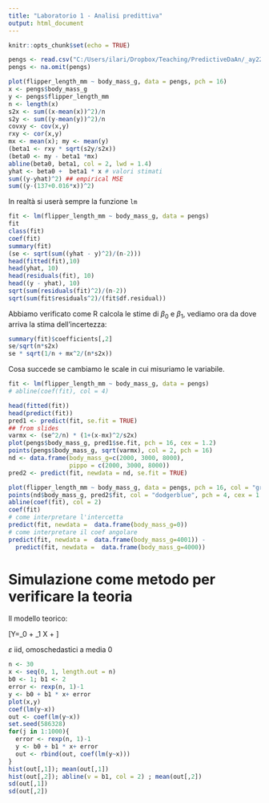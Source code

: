 ```yaml
---
title: "Laboratorio 1 - Analisi predittiva"
output: html_document
---
```


```r
knitr::opts_chunk$set(echo = TRUE)
```

```r
pengs <- read.csv("C:/Users/ilari/Dropbox/Teaching/PredictiveDaAn/_ay2223/labs/data/penguins.csv")
pengs <- na.omit(pengs)
```


```r
plot(flipper_length_mm ~ body_mass_g, data = pengs, pch = 16)
x <- pengs$body_mass_g
y <- pengs$flipper_length_mm
n <- length(x)
s2x <- sum((x-mean(x))^2)/n
s2y <- sum((y-mean(y))^2)/n
covxy <- cov(x,y) 
rxy <- cor(x,y)
mx <- mean(x); my <- mean(y)
(beta1 <- rxy * sqrt(s2y/s2x))
(beta0 <- my - beta1 *mx)
abline(beta0, beta1, col = 2, lwd = 1.4)
yhat <- beta0 +  beta1 * x # valori stimati 
sum((y-yhat)^2) ## empirical MSE 
sum((y-(137+0.016*x))^2) 
```

In realtà si userà sempre la funzione `lm`

```r
fit <- lm(flipper_length_mm ~ body_mass_g, data = pengs)
fit
class(fit)
coef(fit)
summary(fit)
(se <- sqrt(sum((yhat - y)^2)/(n-2)))
head(fitted(fit),10)
head(yhat, 10)
head(residuals(fit), 10)
head((y - yhat), 10)
sqrt(sum(residuals(fit)^2)/(n-2))
sqrt(sum(fit$residuals^2)/(fit$df.residual))
```


Abbiamo verificato come R calcola le stime di $\beta_0$ e $\beta_1$, vediamo ora da dove arriva la stima dell'incertezza: 

```r
summary(fit)$coefficients[,2]
se/sqrt(n*s2x)
se * sqrt(1/n + mx^2/(n*s2x))
```

Cosa succede se cambiamo le scale in cui misuriamo le variabile. 

```r
fit <- lm(flipper_length_mm ~ body_mass_g, data = pengs)
# abline(coef(fit), col = 4)
```

```r
head(fitted(fit))
head(predict(fit))
pred1 <- predict(fit, se.fit = TRUE)
## from slides 
varmx <- (se^2/n) * (1+(x-mx)^2/s2x)
plot(pengs$body_mass_g, pred1$se.fit, pch = 16, cex = 1.2)
points(pengs$body_mass_g, sqrt(varmx), col = 2, pch = 16)
nd <- data.frame(body_mass_g=c(2000, 3000, 8000), 
                 pippo = c(2000, 3000, 8000))
pred2 <- predict(fit, newdata = nd, se.fit = TRUE)

plot(flipper_length_mm ~ body_mass_g, data = pengs, pch = 16, col = "grey60", xlim = c(2000, 9000), ylim = range(pred2$fit))
points(nd$body_mass_g, pred2$fit, col = "dodgerblue", pch = 4, cex = 1.9, lwd = 3)
abline(coef(fit), col = 2)
coef(fit)
# come interpretare l'intercetta  
predict(fit, newdata =  data.frame(body_mass_g=0))
# come interpretare il coef angolare 
predict(fit, newdata =  data.frame(body_mass_g=4001)) - 
  predict(fit, newdata =  data.frame(body_mass_g=4000))
```


# Simulazione come metodo per verificare la teoria 

Il modello teorico: 

\[Y=\beta_0 + \beta_1 X + \varepsilon\]

$\varepsilon$ iid, omoschedastici a media 0

```r
n <- 30
x <- seq(0, 1, length.out = n)
b0 <- 1; b1 <- 2
error <- rexp(n, 1)-1
y <- b0 + b1 * x+ error 
plot(x,y)
coef(lm(y~x))
out <- coef(lm(y~x))
set.seed(586328)
for(j in 1:1000){
  error <- rexp(n, 1)-1
  y <- b0 + b1 * x+ error 
  out <- rbind(out, coef(lm(y~x)))
}
hist(out[,1]); mean(out[,1])
hist(out[,2]); abline(v = b1, col = 2) ; mean(out[,2])
sd(out[,1])
sd(out[,2])
```




